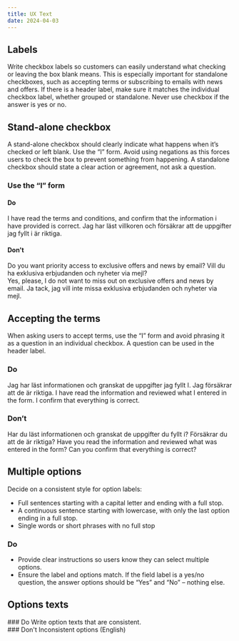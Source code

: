 ```yaml
---
title: UX Text
date: 2024-04-03
---
```


## Labels
Write checkbox labels so customers can easily understand what checking or leaving the box blank means. This is especially important for standalone checkboxes, such as accepting terms or subscribing to emails with news and offers. If there is a header label, make sure it matches the individual checkbox label, whether grouped or standalone. Never use checkbox if the answer is yes or no.

## Stand-alone checkbox
A stand-alone checkbox should clearly indicate what happens when it’s checked or left blank. Use the “I” form. Avoid using negations as this forces users to check the box to prevent something from happening. A standalone checkbox should state a clear action or agreement, not ask a question.

### Use the “I” form

#### Do
<Grid columns="2" gap="s">
<div>
<EN>I have read the terms and conditions, and confirm that the information i have provided is correct.</EN>
<SE>Jag har läst villkoren och försäkrar att de uppgifter jag fyllt i är riktiga.</SE>
</div>
<Figma type="do" id="negation-do" caption="Do: 'I' form in Swedish and English." />
</Grid>

#### Don't
<Grid columns="2" gap="m">
<div>
<EN>Do you want priority access to exclusive offers and news by email?</EN>
<SE>Vill du ha exklusiva erbjudanden och nyheter via mejl?</SE>
</div>
<div>
<EN>Yes, please, I do not want to miss out on exclusive offers and news by email.</EN>
<SE>Ja tack, jag vill inte missa exklusiva erbjudanden och nyheter via mejl.</SE>
</div>
<Figma type="dont" id="negation-dont-1" caption="Don't 'You' form (example in Swedish and English)." />
<Figma type="dont" id="negation-dont-2" caption="Don't use a negation (example in Swedish and English)." />
</Grid>

## Accepting the terms
When asking users to accept terms, use the “I” form and avoid phrasing it as a question in an individual checkbox. A question can be used in the header label.

### Do
<Grid columns="2" gap="m">
    <div>
        <SE>Jag har läst informationen och granskat de uppgifter jag fyllt I. Jag försäkrar att de är riktiga.</SE>
        <EN>I have read the information and reviewed what I entered in the form. I confirm that everything is correct.</EN>
    </div>
    <Figma type="do" id="accepting-do" caption="Use the 'I' form" />
</Grid>

### Don’t
<Grid columns="2" gap="m">
    <div>
        <SE>Har du läst informationen och granskat de uppgifter du fyllt i? Försäkrar du att de är riktiga?</SE>
        <EN>Have you read the information and reviewed what was entered in the form? Can you confirm that everything is correct?</EN>
    </div>
    <Figma type="dont" id="accepting-dont" caption="Use the 'I' form" />
</Grid>

## Multiple options
Decide on a consistent style for option labels:
- Full sentences starting with a capital letter and ending with a full stop.
- A continuous sentence starting with lowercase, with only the last option ending in a full stop.
- Single words or short phrases with no full stop

### Do
- Provide clear instructions so users know they can select multiple options.
- Ensure the label and options match. If the field label is a yes/no question, the answer options should be “Yes” and “No” – nothing else.

<Grid columns="2" gap="m">
<Figma type="do" id="multiple-options-do-eng" caption="Multiple answers (English)" />
<Figma type="dont" id="multiple-options-dont-eng" caption="Multiple answers (Swedish)" />
<Figma type="do" id="multiple-options-do-swe" caption="Multiple answers, the label is a yes or no question (English)" />
<Figma type="dont" id="multiple-options-dont-swe" caption="Multiple answers, the label is a yes or no question (Swedish)
" />
</Grid>

## Options texts

<Grid columns="2" gap="m">
<div>
### Do
Write option texts that are consistent. 

<Figma type="do" id="options-dont-eng" caption="" />
</div>

<div>
### Don't
Inconsistent options (English)

<Figma type="dont" id="options-dont-swe" caption="" />
</div>
</Grid>